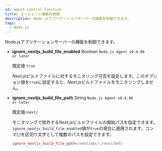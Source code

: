 ```yaml
---
id: agent-control-function
title: エージェント機能の制御
description: Node.jsアプリケーションサーバーの機能を制御できます。
tags:
  - Node.js
---
```


Node.jsアプリケーションサーバーの機能を制御できます。


<Nodejscontrolfunction />

- **ignore_nextjs_build_file_enabled** <span class='type'>Boolean</span> <code class="my">Node.js Agent v0.4.96 or later</code>

  既定値 `true`

  *Next.js*ビルドファイルに対するモニタリング可否を設定します。このオプション値を`true`に設定すると、*Next.js*ビルドファイルをモニタリングしません。

- **ignore_nextjs_build_file_path** <span class='type'>String</span> <code class="my">Node.js Agent v0.4.96 or later</code>

  既定値`/next/`

  モニタリングで除外する*Next.js*ビルドファイルの開始パスを指定できます。`ignore_nextjs_build_file_enabled`値が`true`の場合に適用されます。コンマ(,)を区切り文字として複数のパスを設定できます。

  ```ini title="whatap.conf"
  ignore_nextjs_build_file_path=/next/abc/,/next/def/
  ```
